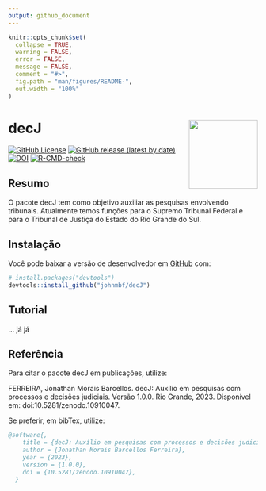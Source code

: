 ```yaml
---
output: github_document
---
```


<!-- README.md is generated from README.Rmd. Please edit that file -->

```r
knitr::opts_chunk$set(
  collapse = TRUE,
  warning = FALSE,
  error = FALSE,
  message = FALSE,
  comment = "#>",
  fig.path = "man/figures/README-",
  out.width = "100%"
)
```

# decJ <img src="man/figures/logo.png" align="right" height="139" alt="" />

<!-- badges: start -->
[![GitHub License](https://img.shields.io/github/license/johnmbf/decJ)](https://img.shields.io/github/license/johnmbf/decJ)
[![GitHub release (latest by date)](https://img.shields.io/github/v/release/johnmbf/decJ)](https://img.shields.io/github/v/release/johnmbf/decJ)
[![DOI](https://zenodo.org/badge/654781778.svg)](https://zenodo.org/doi/10.5281/zenodo.10910046)
[![R-CMD-check](https://github.com/johnmbf/decJ/actions/workflows/R-CMD-check.yaml/badge.svg)](https://github.com/johnmbf/decJ/actions/workflows/R-CMD-check.yaml)
<!-- badges: end -->

## Resumo

O pacote decJ tem como objetivo auxiliar as pesquisas envolvendo tribunais. Atualmente temos funções para o Supremo Tribunal Federal e para o Tribunal de Justiça do Estado do Rio Grande do Sul.

## Instalação

Você pode baixar a versão de desenvolvedor em [GitHub](https://github.com/johnmbf/decJ) com:

``` r
# install.packages("devtools")
devtools::install_github("johnmbf/decJ")
```

## Tutorial

... já já 

## Referência

Para citar o pacote decJ em publicações, utilize:

FERREIRA, Jonathan Morais Barcellos. decJ: Auxílio em pesquisas com processos e decisões judiciais. Versão 1.0.0. Rio Grande, 2023. Disponível em: doi:10.5281/zenodo.10910047.

Se preferir, em bibTex, utilize:

```bibtex
@software{,
    title = {decJ: Auxílio em pesquisas com processos e decisões judiciais},
    author = {Jonathan Morais Barcellos Ferreira},
    year = {2023},
    version = {1.0.0},
    doi = {10.5281/zenodo.10910047},
  }
```

